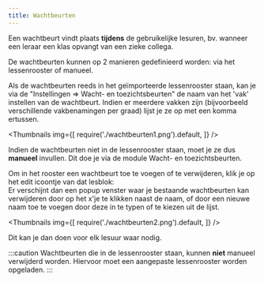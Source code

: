 ```yaml
---
title: Wachtbeurten
---
```

Een wachtbeurt vindt plaats **tijdens** de gebruikelijke lesuren, bv. wanneer een leraar een klas opvangt van een zieke collega.

De wachtbeurten kunnen op 2 manieren gedefinieerd worden: via het lessenrooster of manueel.

Als de wachtbeurten reeds in het geïmporteerde lessenrooster staan, kan je via de "Instellingen => Wacht- en toezichtsbeurten" de naam van het 'vak' instellen van de wachtbeurt.
Indien er meerdere vakken zijn (bijvoorbeeld verschillende vakbenamingen per graad) lijst je ze op met een komma ertussen. 

<Thumbnails img={[
    require('./wachtbeurten1.png').default, 
]} />


Indien de wachtbeurten niet in de lessenrooster staan, moet je ze dus **manueel** invullen.
Dit doe je via de module Wacht- en toezichtsbeurten.

Om in het rooster een wachtbeurt toe te voegen of te verwijderen, klik je op het edit icoontje van dat lesblok: <LegacyAction img="edit.png"/> <br />
Er verschijnt dan een popup venster waar je bestaande wachtbeurten kan verwijderen door op het x'je te klikken naast de naam,
of door een nieuwe naam toe te voegen door deze in te typen of te kiezen uit de lijst.

<Thumbnails img={[
    require('./wachtbeurten2.png').default, 
]} />

Dit kan je dan doen voor elk lesuur waar nodig.

:::caution
Wachtbeurten die in de lessenrooster staan, kunnen **niet** manueel verwijderd worden.
Hiervoor moet een aangepaste lessenrooster worden opgeladen.
:::